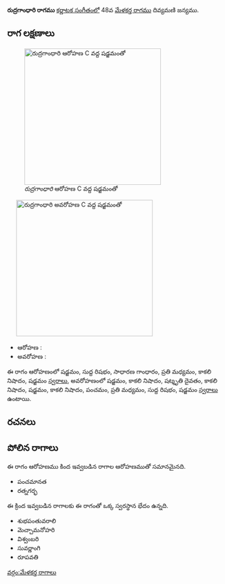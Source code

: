 {{Infobox ragam
	| name          	= రుద్రగాంధారి
	| synonym	    	= 
	| mela          	= 
	| chakra        	= 
	| janaka        	= 
	| type          	= ఔడవ-షడవ
	| arohanam      	= {{svaraC|S|R1|G2|M2|N3|S'}} 
	| avarohanam    	= {{svaraC|S'|N3|D3|N3|S|N3|P|M2|R1|S}}
	| jeeva         	=
	| chhaya        	=
	| nyasa         	=
	| vishesha      	= 
	| equivalent  		= 
}}
{{కర్ణాటక సంగీత రాగాలు}}
'''రుద్రగాంధారి రాగము''' [[కర్ణాటక సంగీతం]]లో 48వ [[మేళకర్త రాగము]] దివ్యమణి జన్యము. 


==రాగ లక్షణాలు==
[[Image:rudragandhari_ar_kb2wiki.png|thumb|right|316px|''రుద్రగాంధారి'' ఆరోహణ C వద్ద షడ్జమంతో]]
	[[Image:rudragandhari_av_kb2wiki.png|thumb|right|316px|''రుద్రగాంధారి'' అవరోహణ C వద్ద షడ్జమంతో]]

* ఆరోహణ : {{svaraC|S|R1|G2|M2|N3|S'}} 
* అవరోహణ : {{svaraC|S'|N3|D3|N3|S|N3|P|M2|R1|S}}

ఈ రాగం ఆరోహణంలో షడ్జమం, సుద్ద  రిషభం, సాధారణ  గాంధారం, ప్రతి మధ్యమం, కాకలి  నిషాదం, షడ్జమం [[స్వరాలు]], అవరోహణంలో షడ్జమం, కాకలి  నిషాదం, షట్శృతి దైవతం, కాకలి  నిషాదం, షడ్జమం, కాకలి  నిషాదం, పంచమం, ప్రతి మధ్యమం, సుద్ద  రిషభం, షడ్జమం [[స్వరాలు]] ఉంటాయి.

==రచనలు==



==పోలిన రాగాలు==
ఈ రాగం ఆరోహణము కింద ఇవ్వబడిన రాగాల ఆరోహణముతో సమానమైనది.
* పంచమానత
* రత్నగర్భ

ఈ క్రింద ఇవ్వబడిన రాగాలకు ఈ రాగంతో ఒక్క స్వరస్థాన భేదం ఉన్నది.
* శుభపంతువరాలి
* మెచ్చామనోహరి
* విశ్వంబరి
* సువర్ణాంగి
* రూపవతి



[[వర్గం:మేళకర్త రాగాలు]]